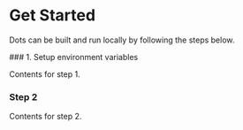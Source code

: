 # Get Started

Dots can be built and run locally by following the steps below.

 
<Steps>
### 1. Setup environment variables
 
Contents for step 1.
 
### Step 2
 
Contents for step 2.
</Steps>